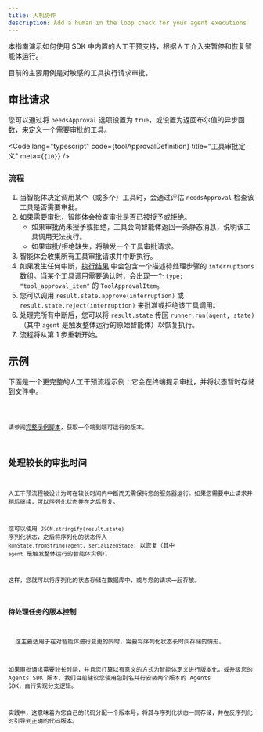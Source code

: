 ```yaml
---
title: 人机协作
description: Add a human in the loop check for your agent executions
---
```



本指南演示如何使用 SDK 中内置的人工干预支持，根据人工介入来暂停和恢复智能体运行。

目前的主要用例是对敏感的工具执行请求审批。

## 审批请求

您可以通过将 `needsApproval` 选项设置为 `true`，或设置为返回布尔值的异步函数，来定义一个需要审批的工具。

<Code
  lang="typescript"
  code={toolApprovalDefinition}
  title="工具审批定义"
  meta={`{10}`}
/>

### 流程

1. 当智能体决定调用某个（或多个）工具时，会通过评估 `needsApproval` 检查该工具是否需要审批。
2. 如果需要审批，智能体会检查审批是否已被授予或拒绝。
   - 如果审批尚未授予或拒绝，工具会向智能体返回一条静态消息，说明该工具调用无法执行。
   - 如果审批/拒绝缺失，将触发一个工具审批请求。
3. 智能体会收集所有工具审批请求并中断执行。
4. 如果发生任何中断，[执行结果](/openai-agents-js/zh/guides/results) 中会包含一个描述待处理步骤的 `interruptions` 数组。当某个工具调用需要确认时，会出现一个 `type: "tool_approval_item"` 的 `ToolApprovalItem`。
5. 您可以调用 `result.state.approve(interruption)` 或 `result.state.reject(interruption)` 来批准或拒绝该工具调用。
6. 处理完所有中断后，您可以将 `result.state` 传回 `runner.run(agent, state)`（其中 `agent` 是触发整体运行的原始智能体）以恢复执行。
7. 流程将从第 1 步重新开始。

## 示例

下面是一个更完整的人工干预流程示例：它会在终端提示审批，并将状态暂时存储到文件中。

<Code lang="typescript" code={humanInTheLoopExample} title="人工干预" />

请参阅[完整示例脚本](https://github.com/openai/openai-agents-js/tree/main/examples/agent-patterns/human-in-the-loop.ts)，获取一个端到端可运行的版本。

## 处理较长的审批时间

人工干预流程被设计为可在较长时间内中断而无需保持您的服务器运行。如果您需要中止请求并稍后继续，可以序列化状态并在之后恢复。

您可以使用 `JSON.stringify(result.state)` 序列化状态，之后将序列化的状态传入 `RunState.fromString(agent, serializedState)` 以恢复（其中 `agent` 是触发整体运行的智能体实例）。

这样，您就可以将序列化的状态存储在数据库中，或与您的请求一起存放。

### 待处理任务的版本控制

<Aside>
  这主要适用于在对智能体进行变更的同时，需要将序列化状态长时间存储的情形。
</Aside>

如果审批请求需要较长时间，并且您打算以有意义的方式为智能体定义进行版本化，或升级您的 Agents SDK 版本，我们目前建议您使用包别名并行安装两个版本的 Agents SDK，自行实现分支逻辑。

实践中，这意味着为您自己的代码分配一个版本号，将其与序列化状态一同存储，并在反序列化时引导到正确的代码版本。
